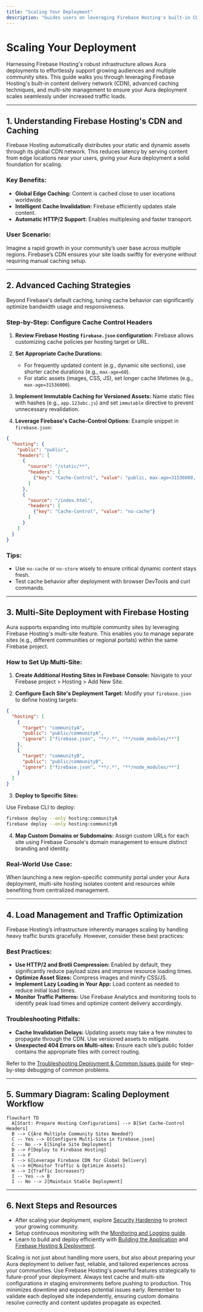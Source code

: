```yaml
---
title: "Scaling Your Deployment"
description: "Guides users on leveraging Firebase Hosting's built-in CDN, advanced caching, and multi-site configurations to support larger audiences and multiple community sites. Covers ways to optimize for higher traffic loads."
---
```


# Scaling Your Deployment

Harnessing Firebase Hosting's robust infrastructure allows Aura deployments to effortlessly support growing audiences and multiple community sites. This guide walks you through leveraging Firebase Hosting's built-in content delivery network (CDN), advanced caching techniques, and multi-site management to ensure your Aura deployment scales seamlessly under increased traffic loads.

---

## 1. Understanding Firebase Hosting's CDN and Caching

Firebase Hosting automatically distributes your static and dynamic assets through its global CDN network. This reduces latency by serving content from edge locations near your users, giving your Aura deployment a solid foundation for scaling.

### Key Benefits:
- **Global Edge Caching:** Content is cached close to user locations worldwide.
- **Intelligent Cache Invalidation:** Firebase efficiently updates stale content.
- **Automatic HTTP/2 Support:** Enables multiplexing and faster transport.

### User Scenario:
Imagine a rapid growth in your community’s user base across multiple regions. Firebase’s CDN ensures your site loads swiftly for everyone without requiring manual caching setup.

---

## 2. Advanced Caching Strategies

Beyond Firebase's default caching, tuning cache behavior can significantly optimize bandwidth usage and responsiveness.

### Step-by-Step: Configure Cache Control Headers

1. **Review Firebase Hosting `firebase.json` configuration:**
   Firebase allows customizing cache policies per hosting target or URL.

2. **Set Appropriate Cache Durations:**
   - For frequently updated content (e.g., dynamic site sections), use shorter cache durations (e.g., `max-age=60`).
   - For static assets (images, CSS, JS), set longer cache lifetimes (e.g., `max-age=31536000`).

3. **Implement Immutable Caching for Versioned Assets:**
   Name static files with hashes (e.g., `app.123abc.js`) and set `immutable` directive to prevent unnecessary revalidation.

4. **Leverage Firebase's Cache-Control Options:**
   Example snippet in `firebase.json`:

```json
{
  "hosting": {
    "public": "public",
    "headers": [
      {
        "source": "/static/**",
        "headers": [
          {"key": "Cache-Control", "value": "public, max-age=31536000, immutable"}
        ]
      },
      {
        "source": "/index.html",
        "headers": [
          {"key": "Cache-Control", "value": "no-cache"}
        ]
      }
    ]
  }
}
```

### Tips:
- Use `no-cache` or `no-store` wisely to ensure critical dynamic content stays fresh.
- Test cache behavior after deployment with browser DevTools and curl commands.

---

## 3. Multi-Site Deployment with Firebase Hosting

Aura supports expanding into multiple community sites by leveraging Firebase Hosting's multi-site feature. This enables you to manage separate sites (e.g., different communities or regional portals) within the same Firebase project.

### How to Set Up Multi-Site:

1. **Create Additional Hosting Sites in Firebase Console:**
   Navigate to your Firebase project > Hosting > Add New Site.

2. **Configure Each Site's Deployment Target:**
   Modify your `firebase.json` to define hosting targets:

```json
{
  "hosting": [
    {
      "target": "communityA",
      "public": "public/communityA",
      "ignore": ["firebase.json", "**/.*", "**/node_modules/**"]
    },
    {
      "target": "communityB",
      "public": "public/communityB",
      "ignore": ["firebase.json", "**/.*", "**/node_modules/**"]
    }
  ]
}
```

3. **Deploy to Specific Sites:**

Use Firebase CLI to deploy:

```bash
firebase deploy --only hosting:communityA
firebase deploy --only hosting:communityB
```

4. **Map Custom Domains or Subdomains:**
   Assign custom URLs for each site using Firebase Console's domain management to ensure distinct branding and identity.

### Real-World Use Case:
When launching a new region-specific community portal under your Aura deployment, multi-site hosting isolates content and resources while benefiting from centralized management.

---

## 4. Load Management and Traffic Optimization

Firebase Hosting’s infrastructure inherently manages scaling by handling heavy traffic bursts gracefully. However, consider these best practices:

### Best Practices:

- **Use HTTP/2 and Brotli Compression:** Enabled by default, they significantly reduce payload sizes and improve resource loading times.
- **Optimize Asset Sizes:** Compress images and minify CSS/JS.
- **Implement Lazy Loading in Your App:** Load content as needed to reduce initial load times.
- **Monitor Traffic Patterns:** Use Firebase Analytics and monitoring tools to identify peak load times and optimize content delivery accordingly.

### Troubleshooting Pitfalls:

- **Cache Invalidation Delays:** Updating assets may take a few minutes to propagate through the CDN. Use versioned assets to mitigate.
- **Unexpected 404 Errors on Multi-sites:** Ensure each site’s public folder contains the appropriate files with correct routing.

Refer to the [Troubleshooting Deployment & Common Issues guide](/deployment/operations-monitoring-maintenance/troubleshooting-deployment) for step-by-step debugging of common problems.

---

## 5. Summary Diagram: Scaling Deployment Workflow

```mermaid
flowchart TD
  A[Start: Prepare Hosting Configurations] --> B[Set Cache-Control Headers]
  B --> C{Are Multiple Community Sites Needed?}
  C -- Yes --> D[Configure Multi-Site in firebase.json]
  C -- No --> E[Single Site Deployment]
  D --> F[Deploy to Firebase Hosting]
  E --> F
  F --> G[Leverage Firebase CDN for Global Delivery]
  G --> H[Monitor Traffic & Optimize Assets]
  H --> I{Traffic Increases?}
  I -- Yes --> B
  I -- No --> J[Maintain Stable Deployment]
```

---

## 6. Next Steps and Resources

- After scaling your deployment, explore [Security Hardening](/deployment/advanced-deployment-hardening/security-best-practices) to protect your growing community.
- Setup continuous monitoring with the [Monitoring and Logging guide](/deployment/operations-monitoring-maintenance/monitoring-logging).
- Learn to build and deploy efficiently with [Building the Application](/deployment/prod-deployment-workflow/build-process) and [Firebase Hosting & Deployment](/deployment/prod-deployment-workflow/firebase-hosting-deploy).

<Tip>
Scaling is not just about handling more users, but also about preparing your Aura deployment to deliver fast, reliable, and tailored experiences across your communities. Use Firebase Hosting's powerful features strategically to future-proof your deployment.
</Tip>

<Note>
Always test cache and multi-site configurations in staging environments before pushing to production. This minimizes downtime and exposes potential issues early.
</Note>

<Check>
Remember to validate each deployed site independently, ensuring custom domains resolve correctly and content updates propagate as expected.
</Check>
